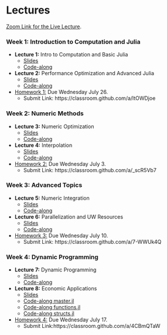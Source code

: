 # Lectures

[Zoom Link for the Live Lecture](https://uwmadison.zoom.us/j/94005146127?pwd=obHy3MRaU409nQtDHu5dHFZVIsOeXD.1).

### Week 1: Introduction to Computation and Julia

- **Lecture 1:** Intro to Computation and Basic Julia
  - [Slides](https://johnfhiggins.github.io/ComputationalBootcamp/lectures/Lecture1.html)
  - [Code-along](https://johnfhiggins.github.io/ComputationalBootcamp/codealongs/CodeAlong1.jl)

- **Lecture 2:** Performance Optimization and Advanced Julia
  - [Slides](https://johnfhiggins.github.io/ComputationalBootcamp/lectures/Lecture2.html)
  - [Code-along](https://johnfhiggins.github.io/ComputationalBootcamp/codealongs/CodeAlong2.jl)

- [Homework 1:](https://johnfhiggins.github.io/ComputationalBootcamp/homeworks/homework1.html) Due Wednesday July 26. 
  - Submit Link: https://classroom.github.com/a/ltOWDjoe
  
### Week 2: Numeric Methods

- **Lecture 3:** Numeric Optimization 
  - [Slides](https://johnfhiggins.github.io/ComputationalBootcamp/lectures/Lecture3.html)
  - [Code-along](https://johnfhiggins.github.io/ComputationalBootcamp/codealongs/CodeAlong3.jl)

- **Lecture 4:** Interpolation
  - [Slides](https://johnfhiggins.github.io/ComputationalBootcamp/lectures/Lecture4.html)
  - [Code-along](https://johnfhiggins.github.io/ComputationalBootcamp/codealongs/CodeAlong4.jl)


- [Homework 2:](https://johnfhiggins.github.io/ComputationalBootcamp/homeworks/homework2.html) Due Wednesday July 3. 
    - Submit Link: https://classroom.github.com/a/_scR5Vb7

### Week 3: Advanced Topics

- **Lecture 5:** Numeric Integration
  - [Slides](https://johnfhiggins.github.io/ComputationalBootcamp/lectures/Lecture5.html)
  - [Code-along](https://johnfhiggins.github.io/ComputationalBootcamp/codealongs/CodeAlong5.jl)

- **Lecture 6:** Parallelization and UW Resources
  - [Slides](https://johnfhiggins.github.io/ComputationalBootcamp/lectures/Lecture6.html)
  - [Code-along](https://johnfhiggins.github.io/ComputationalBootcamp/codealongs/CodeAlong6.jl)

- [Homework 3:](https://johnfhiggins.github.io/ComputationalBootcamp/homeworks/homework3.html) Due Wednesday July 10. 
    - Submit Link: https://classroom.github.com/a/7-WWUk4Q

### Week 4: Dynamic Programming

- **Lecture 7:** Dynamic Programming
  - [Slides](https://johnfhiggins.github.io/ComputationalBootcamp/lectures/Lecture7.html)
  - [Code-along](https://johnfhiggins.github.io/ComputationalBootcamp/codealongs/CodeAlong7.jl)

- **Lecture 8:** Economic Applications
  - [Slides](https://johnfhiggins.github.io/ComputationalBootcamp/lectures/Lecture8.html)
  - [Code-along master.jl](https://johnfhiggins.github.io/ComputationalBootcamp/codealongs/CodeAlong8_master.jl)
  - [Code-along functions.jl](https://johnfhiggins.github.io/ComputationalBootcamp/codealongs/CodeAlong8_functions.jl)
  - [Code-along structs.jl](https://johnfhiggins.github.io/ComputationalBootcamp/codealongs/CodeAlong8_structs.jl)

- [Homework 4:](https://johnfhiggins.github.io/ComputationalBootcamp/homeworks/homework4.html) Due Wednesday July 17. 
  - Submit Link:https://classroom.github.com/a/4CBmQTaW


  
